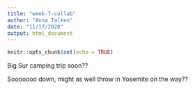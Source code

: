 ```yaml
---
title: "week-7-collab"
author: "Anna Talken"
date: "11/17/2020"
output: html_document
---
```


```r
knitr::opts_chunk$set(echo = TRUE)
```

Big Sur camping trip soon??

Sooooooo down, might as well throw in Yosemite on the way??